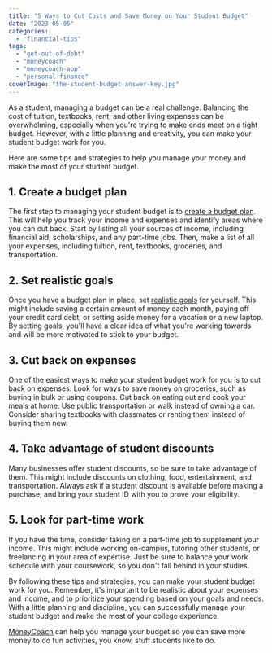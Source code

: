 ```yaml
---
title: "5 Ways to Cut Costs and Save Money on Your Student Budget"
date: "2023-05-05"
categories: 
  - "financial-tips"
tags: 
  - "get-out-of-debt"
  - "moneycoach"
  - "moneycoach-app"
  - "personal-finance"
coverImage: "the-student-budget-answer-key.jpg"
---
```

As a student, managing a budget can be a real challenge. Balancing the cost of tuition, textbooks, rent, and other living expenses can be overwhelming, especially when you're trying to make ends meet on a tight budget. However, with a little planning and creativity, you can make your student budget work for you. 

Here are some tips and strategies to help you manage your money and make the most of your student budget.

## 1\. Create a budget plan
The first step to managing your student budget is to [create a budget plan](/guides/getting-started-how-to-create-a-budget). This will help you track your income and expenses and identify areas where you can cut back. Start by listing all your sources of income, including financial aid, scholarships, and any part-time jobs. Then, make a list of all your expenses, including tuition, rent, textbooks, groceries, and transportation.
## 2\. Set realistic goals
Once you have a budget plan in place, set [realistic goals](/guides/getting-started-how-to-create-a-smart-goal) for yourself. This might include saving a certain amount of money each month, paying off your credit card debt, or setting aside money for a vacation or a new laptop. By setting goals, you'll have a clear idea of what you're working towards and will be more motivated to stick to your budget.
## 3\. Cut back on expenses
One of the easiest ways to make your student budget work for you is to cut back on expenses. Look for ways to save money on groceries, such as buying in bulk or using coupons. Cut back on eating out and cook your meals at home. Use public transportation or walk instead of owning a car. Consider sharing textbooks with classmates or renting them instead of buying them new.
## 4\. Take advantage of student discounts
Many businesses offer student discounts, so be sure to take advantage of them. This might include discounts on clothing, food, entertainment, and transportation. Always ask if a student discount is available before making a purchase, and bring your student ID with you to prove your eligibility.
## 5\. Look for part-time work
If you have the time, consider taking on a part-time job to supplement your income. This might include working on-campus, tutoring other students, or freelancing in your area of expertise. Just be sure to balance your work schedule with your coursework, so you don't fall behind in your studies.

By following these tips and strategies, you can make your student budget work for you. Remember, it's important to be realistic about your expenses and income, and to prioritize your spending based on your goals and needs. With a little planning and discipline, you can successfully manage your student budget and make the most of your college experience.

[MoneyCoach](/) can help you manage your budget so you can save more money to do fun activities, you know, stuff students like to do.